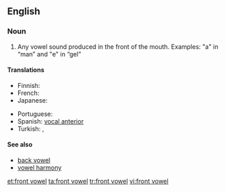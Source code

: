 {{wikipedia}}
==English==

===Noun===
{{en-noun|head=[[front]] [[vowel]]}}

# {{context|phonetics|lang=en}} Any vowel sound produced in the front of the mouth. Examples: "a" in “man” and "e" in “gel”

====Translations====
{{trans-top|Any vowel sound produced in the front of the mouth}}
* Finnish: {{t+|fi|etuvokaali}}
* French: {{t+|fr|voyelle antérieure|f}}
* Japanese: {{t-|ja|前舌母音|tr=maejitaboin|sc=Jpan}}
{{trans-mid}}
* Portuguese: {{t-|pt|vogal anterior|f}}
* Spanish: [[vocal anterior]] {{m}}
* Turkish: {{t+|tr|ince ünlü}},  {{t-|tr|ince sesli}}
{{trans-bottom}}

====See also====
* [[back vowel]]
* [[vowel harmony]]

[[et:front vowel]]
[[ta:front vowel]]
[[tr:front vowel]]
[[vi:front vowel]]